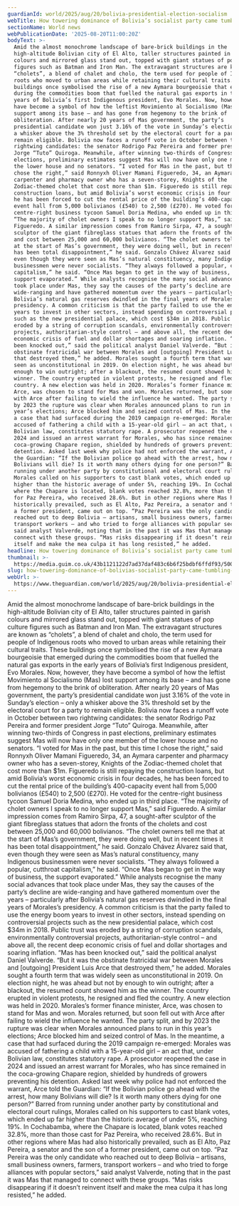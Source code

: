 ```yaml
---
guardianId: world/2025/aug/20/bolivia-presidential-election-socialism
webTitle: How towering dominance of Bolivia’s socialist party came tumbling down
sectionName: World news
webPublicationDate: '2025-08-20T11:00:20Z'
bodyText: >-
  Amid the almost monochrome landscape of bare-brick buildings in the
  high-altitude Bolivian city of El Alto, taller structures painted in garish
  colours and mirrored glass stand out, topped with giant statues of pop culture
  figures such as Batman and Iron Man. The extravagant structures are known as
  “cholets”, a blend of chalet and cholo, the term used for people of Indigenous
  roots who moved to urban areas while retaining their cultural traits. These
  buildings once symbolised the rise of a new Aymara bourgeoisie that emerged
  during the commodities boom that fuelled the natural gas exports in the early
  years of Bolivia’s first Indigenous president, Evo Morales. Now, however, they
  have become a symbol of how the leftist Movimiento al Socialismo (Mas) lost
  support among its base – and has gone from hegemony to the brink of
  obliteration. After nearly 20 years of Mas government, the party’s
  presidential candidate won just 3.16% of the vote in Sunday’s election – only
  a whisker above the 3% threshold set by the electoral court for a party to
  remain eligible. Bolivia now faces a runoff vote in October between two
  rightwing candidates: the senator Rodrigo Paz Pereira and former president
  Jorge “Tuto” Quiroga. Meanwhile, after winning two-thirds of Congress in past
  elections, preliminary estimates suggest Mas will now have only one member of
  the lower house and no senators. “I voted for Mas in the past, but this time I
  chose the right,” said Ronnyxh Oliver Mamani Figueredo, 34, an Aymara
  carpenter and pharmacy owner who has a seven-storey, Knights of the
  Zodiac-themed cholet that cost more than $1m. Figueredo is still repaying the
  construction loans, but amid Bolivia’s worst economic crisis in four decades,
  he has been forced to cut the rental price of the building’s 400-capacity
  event hall from 5,000 bolivianos (£540) to 2,500 (£270). He voted for the
  centre-right business tycoon Samuel Doria Medina, who ended up in third place.
  “The majority of cholet owners I speak to no longer support Mas,” said
  Figueredo. A similar impression comes from Ramiro Sirpa, 47, a sought-after
  sculptor of the giant fibreglass statues that adorn the fronts of the cholets
  and cost between 25,000 and 60,000 bolivianos. “The cholet owners tell me that
  at the start of Mas’s government, they were doing well, but in recent times it
  has been total disappointment,” he said. Gonzalo Chávez Álvarez said that,
  even though they were seen as Mas’s natural constituency, many Indigenous
  businessmen were never socialists. “They always followed a popular, cutthroat
  capitalism,” he said. “Once Mas began to get in the way of business, the
  support evaporated.” While analysts recognise the many social advances that
  took place under Mas, they say the causes of the party’s decline are
  wide-ranging and have gathered momentum over the years – particularly after
  Bolivia’s natural gas reserves dwindled in the final years of Morales’s
  presidency. A common criticism is that the party failed to use the energy boom
  years to invest in other sectors, instead spending on controversial projects
  such as the new presidential palace, which cost $34m in 2018. Public trust was
  eroded by a string of corruption scandals, environmentally controversial
  projects, authoritarian-style control – and above all, the recent deep
  economic crisis of fuel and dollar shortages and soaring inflation. “Mas has
  been knocked out,” said the political analyst Daniel Valverde. “But it was the
  obstinate fratricidal war between Morales and [outgoing] President Luis Arce
  that destroyed them,” he added. Morales sought a fourth term that was widely
  seen as unconstitutional in 2019. On election night, he was ahead but not by
  enough to win outright; after a blackout, the resumed count showed him as the
  winner. The country erupted in violent protests, he resigned and fled the
  country. A new election was held in 2020. Morales’s former finance minister,
  Arce, was chosen to stand for Mas and won. Morales returned, but soon fell out
  with Arce after failing to wield the influence he wanted. The party split, and
  by 2023 the rupture was clear when Morales announced plans to run in this
  year’s elections; Arce blocked him and seized control of Mas. In the meantime,
  a case that had surfaced during the 2019 campaign re-emerged: Morales was
  accused of fathering a child with a 15-year-old girl – an act that, under
  Bolivian law, constitutes statutory rape. A prosecutor reopened the case in
  2024 and issued an arrest warrant for Morales, who has since remained in the
  coca-growing Chapare region, shielded by hundreds of growers preventing his
  detention. Asked last week why police had not enforced the warrant, Arce told
  the Guardian: “If the Bolivian police go ahead with the arrest, how many
  Bolivians will die? Is it worth many others dying for one person?” Barred from
  running under another party by constitutional and electoral court rulings,
  Morales called on his supporters to cast blank votes, which ended up far
  higher than the historic average of under 5%, reaching 19%. In Cochabamba,
  where the Chapare is located, blank votes reached 32.8%, more than those cast
  for Paz Pereira, who received 28.6%. But in other regions where Mas had also
  historically prevailed, such as El Alto, Paz Pereira, a senator and the son of
  a former president, came out on top. “Paz Pereira was the only candidate who
  reached out to deep Bolivia – artisans, small business owners, farmers,
  transport workers – and who tried to forge alliances with popular sectors,”
  said analyst Valverde, noting that in the past it was Mas that managed to
  connect with these groups. “Mas risks disappearing if it doesn’t reinvent
  itself and make the mea culpa it has long resisted,” he added.
headline: How towering dominance of Bolivia’s socialist party came tumbling down
thumbnail: >-
  https://media.guim.co.uk/43b1121122d7ad37daf483c6b6f25bdbf6ffdf93/500_0_5000_4000/500.jpg
slug: how-towering-dominance-of-bolivias-socialist-party-came-tumbling-down
webUrl: >-
  https://www.theguardian.com/world/2025/aug/20/bolivia-presidential-election-socialism
---
```

Amid the almost monochrome landscape of bare-brick buildings in the high-altitude Bolivian city of El Alto, taller structures painted in garish colours and mirrored glass stand out, topped with giant statues of pop culture figures such as Batman and Iron Man. The extravagant structures are known as “cholets”, a blend of chalet and cholo, the term used for people of Indigenous roots who moved to urban areas while retaining their cultural traits. These buildings once symbolised the rise of a new Aymara bourgeoisie that emerged during the commodities boom that fuelled the natural gas exports in the early years of Bolivia’s first Indigenous president, Evo Morales. Now, however, they have become a symbol of how the leftist Movimiento al Socialismo (Mas) lost support among its base – and has gone from hegemony to the brink of obliteration. After nearly 20 years of Mas government, the party’s presidential candidate won just 3.16% of the vote in Sunday’s election – only a whisker above the 3% threshold set by the electoral court for a party to remain eligible. Bolivia now faces a runoff vote in October between two rightwing candidates: the senator Rodrigo Paz Pereira and former president Jorge “Tuto” Quiroga. Meanwhile, after winning two-thirds of Congress in past elections, preliminary estimates suggest Mas will now have only one member of the lower house and no senators. “I voted for Mas in the past, but this time I chose the right,” said Ronnyxh Oliver Mamani Figueredo, 34, an Aymara carpenter and pharmacy owner who has a seven-storey, Knights of the Zodiac-themed cholet that cost more than $1m. Figueredo is still repaying the construction loans, but amid Bolivia’s worst economic crisis in four decades, he has been forced to cut the rental price of the building’s 400-capacity event hall from 5,000 bolivianos (£540) to 2,500 (£270). He voted for the centre-right business tycoon Samuel Doria Medina, who ended up in third place. “The majority of cholet owners I speak to no longer support Mas,” said Figueredo. A similar impression comes from Ramiro Sirpa, 47, a sought-after sculptor of the giant fibreglass statues that adorn the fronts of the cholets and cost between 25,000 and 60,000 bolivianos. “The cholet owners tell me that at the start of Mas’s government, they were doing well, but in recent times it has been total disappointment,” he said. Gonzalo Chávez Álvarez said that, even though they were seen as Mas’s natural constituency, many Indigenous businessmen were never socialists. “They always followed a popular, cutthroat capitalism,” he said. “Once Mas began to get in the way of business, the support evaporated.” While analysts recognise the many social advances that took place under Mas, they say the causes of the party’s decline are wide-ranging and have gathered momentum over the years – particularly after Bolivia’s natural gas reserves dwindled in the final years of Morales’s presidency. A common criticism is that the party failed to use the energy boom years to invest in other sectors, instead spending on controversial projects such as the new presidential palace, which cost $34m in 2018. Public trust was eroded by a string of corruption scandals, environmentally controversial projects, authoritarian-style control – and above all, the recent deep economic crisis of fuel and dollar shortages and soaring inflation. “Mas has been knocked out,” said the political analyst Daniel Valverde. “But it was the obstinate fratricidal war between Morales and [outgoing] President Luis Arce that destroyed them,” he added. Morales sought a fourth term that was widely seen as unconstitutional in 2019. On election night, he was ahead but not by enough to win outright; after a blackout, the resumed count showed him as the winner. The country erupted in violent protests, he resigned and fled the country. A new election was held in 2020. Morales’s former finance minister, Arce, was chosen to stand for Mas and won. Morales returned, but soon fell out with Arce after failing to wield the influence he wanted. The party split, and by 2023 the rupture was clear when Morales announced plans to run in this year’s elections; Arce blocked him and seized control of Mas. In the meantime, a case that had surfaced during the 2019 campaign re-emerged: Morales was accused of fathering a child with a 15-year-old girl – an act that, under Bolivian law, constitutes statutory rape. A prosecutor reopened the case in 2024 and issued an arrest warrant for Morales, who has since remained in the coca-growing Chapare region, shielded by hundreds of growers preventing his detention. Asked last week why police had not enforced the warrant, Arce told the Guardian: “If the Bolivian police go ahead with the arrest, how many Bolivians will die? Is it worth many others dying for one person?” Barred from running under another party by constitutional and electoral court rulings, Morales called on his supporters to cast blank votes, which ended up far higher than the historic average of under 5%, reaching 19%. In Cochabamba, where the Chapare is located, blank votes reached 32.8%, more than those cast for Paz Pereira, who received 28.6%. But in other regions where Mas had also historically prevailed, such as El Alto, Paz Pereira, a senator and the son of a former president, came out on top. “Paz Pereira was the only candidate who reached out to deep Bolivia – artisans, small business owners, farmers, transport workers – and who tried to forge alliances with popular sectors,” said analyst Valverde, noting that in the past it was Mas that managed to connect with these groups. “Mas risks disappearing if it doesn’t reinvent itself and make the mea culpa it has long resisted,” he added.
